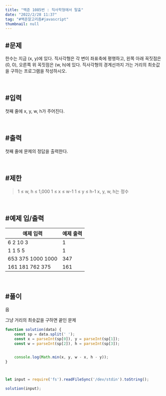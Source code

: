 ```yaml
---
title: "백준 1085번 : 직사학형에서 탈출"
date: "2022/2/28 11:37"
tag: "#백준알고리즘#javascript"
thumbnail: null
---
```


## #문제

한수는 지금 (x, y)에 있다. 직사각형은 각 변이 좌표축에 평행하고, 왼쪽 아래 꼭짓점은 (0, 0), 오른쪽 위 꼭짓점은 (w, h)에 있다. 직사각형의 경계선까지 가는 거리의 최솟값을 구하는 프로그램을 작성하시오.

<br/>

## #입력

첫째 줄에 x, y, w, h가 주어진다.

<br/>

## #출력

첫째 줄에 문제의 정답을 출력한다.

<br/>

## #제한

> 1 ≤ w, h ≤ 1,000
> 1 ≤ x ≤ w-1
> 1 ≤ y ≤ h-1
> x, y, w, h는 정수

<br/>

## #예제 입/출력

| 예제 입력 | 예제 출력 |
| ----- | ----- |
| 6 2 10 3 | 1 |
| 1 1 5 5 | 1 |
| 653 375 1000 1000 | 347 |
| 161 181 762 375 | 161 |

<br/>

## #풀이

음

그냥 거리의 최솟값을 구하면 끝인 문제


```javascript
function solution(data) {
    const sp = data.split(' ');
    const x = parseInt(sp[0]), y = parseInt(sp[1]);
    const w = parseInt(sp[2]), h = parseInt(sp[3]);


    console.log(Math.min(x, y, w - x, h - y));
}



let input = require('fs').readFileSync('/dev/stdin').toString();

solution(input);
```